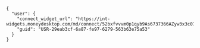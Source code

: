 
```shell
{
  "user": {
    "connect_widget_url": "https://int-widgets.moneydesktop.com/md/connect/52bxfvvvm0p1qyb9As6737366AZyw3x3c07gzflsqbjwA5gA0snwnAb2Ams468zz6gg0wA3yvfbsx2c9m6cfljf0zgznnlAmhy3tczmr987bxqbxd2785jfbs48k003v28mxt0xh16vAxjk6rv9h2rwxgbzwdyd9xsvlk82dl01yw3sp1wn68wb5gbn9v6kdy1wtgwl92sppxrzyp0rjvsgqclsyjwhbAgr5mqsAlw730hz3w9rl7vlp2pspAhn5gx1xxdbsz6lkmwlcA6tdfqzgpk6nh126kA89zqm7tk0qg3zd2nA7dgnkg14nw5bgyczb80Ad0sxrm6msvb2kw1c80dxc984f8p7bzb5y/eyJ1aV9tZXNzYWdlX3ZlcnNpb24iOjEsInVpX21lc3NhZ2Vfd2Vidmlld191cmxfc2NoZW1lIjoiYXRyaXVtIn0%3D",
    "guid": "USR-29eab3cf-6a87-fe97-6279-563b63e75a53"
  }
}
```
